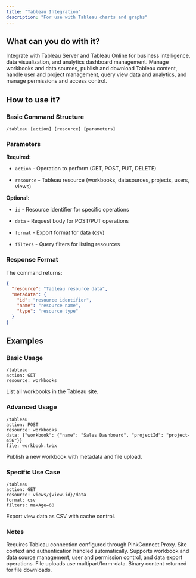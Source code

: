 ```yaml
---
title: "Tableau Integration"
description: "For use with Tableau charts and graphs"
---
```


## What can you do with it?

Integrate with Tableau Server and Tableau Online for business intelligence, data visualization, and analytics dashboard management. Manage workbooks and data sources, publish and download Tableau content, handle user and project management, query view data and analytics, and manage permissions and access control.

## How to use it?

### Basic Command Structure
```
/tableau [action] [resource] [parameters]
```

### Parameters

**Required:**

- `action` - Operation to perform (GET, POST, PUT, DELETE)

- `resource` - Tableau resource (workbooks, datasources, projects, users, views)

**Optional:**

- `id` - Resource identifier for specific operations

- `data` - Request body for POST/PUT operations

- `format` - Export format for data (csv)

- `filters` - Query filters for listing resources

### Response Format

The command returns:
```json
{
  "resource": "Tableau resource data",
  "metadata": {
    "id": "resource identifier",
    "name": "resource name",
    "type": "resource type"
  }
}
```

## Examples

### Basic Usage
```
/tableau
action: GET
resource: workbooks
```
List all workbooks in the Tableau site.

### Advanced Usage
```
/tableau
action: POST
resource: workbooks
data: {"workbook": {"name": "Sales Dashboard", "projectId": "project-456"}}
file: workbook.twbx
```
Publish a new workbook with metadata and file upload.

### Specific Use Case
```
/tableau
action: GET
resource: views/{view-id}/data
format: csv
filters: maxAge=60
```
Export view data as CSV with cache control.

### Notes

Requires Tableau connection configured through PinkConnect Proxy. Site context and authentication handled automatically. Supports workbook and data source management, user and permission control, and data export operations. File uploads use multipart/form-data. Binary content returned for file downloads. 